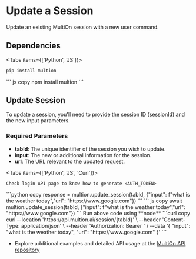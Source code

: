 # Update a Session

Update an existing MultiOn session with a new user command.

## Dependencies

 
<Tabs items={['Python', 'JS']}>
  <Tab>
  ```python copy
  pip install multion
  ```
  </Tab>
  <Tab>
  ``` js copy 
  npm install multion
  ```
  </Tab>
</Tabs>

## Update Session

To update a session, you'll need to provide the session ID (sessionId) and the new input parameters.

### Required Parameters
- **tabId**: The unique identifier of the session you wish to update.
- **input**: The new or additional information for the session.
- **url**: The URL relevant to the updated request.


<Tabs items={['Python', 'JS', 'Curl']}>
  <Tab>
  ```curl copy
  Check login API page to know how to generate <AUTH_TOKEN>
  ```
  </Tab>
  <Tab>
  ```python copy
    response = multion.update_session(tabId, {"input": f"what is the weather today","url": "https://www.google.com"})
  ```
  </Tab>
  <Tab>
  ``` js copy 
    await multion.update_session(tabId, {"input": f"what is the weather today","url": "https://www.google.com"})
  ```
<Callout type="info" emoji="ℹ️">
 Run above code using **node**
</Callout>
  </Tab>
  <Tab>
  ```curl copy
curl --location 'https://api.multion.ai/session/{tabId}' \
--header 'Content-Type: application/json' \
--header 'Authorization: Bearer <AUTH_TOKEN>' \
--data '{
    "input": "what is the weather today",
    "url": "https://www.google.com"
}'
  ```
  </Tab>
</Tabs>

- Explore additional examples and detailed API usage at the [MultiOn API repository](https://github.com/MULTI-ON/api)


